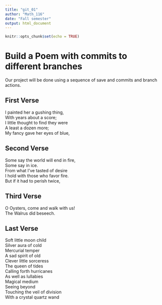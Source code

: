---
title: "git_01"
author: "Math_116"
date: "Fall semester"
output: html_document
---

```{r setup, include=FALSE}
knitr::opts_chunk$set(echo = TRUE)
```
# Build a Poem with commits to different branches
Our project will be done using a sequence of save and commits and branch actions.
<!-- Do not modify or change any text in "!--" bracketed areas such as this --- these are instructions to
you, if you change any of this the git program will notice it and compromise your git merging strategy !-->

## First Verse 
<!--Put the first five lines of a poem by Lewis Carrol in this section!-->

I painted her a gushing thing,  
With years about a score;  
I little thought to find they were  
A least a dozen more;  
My fancy gave her eyes of blue,  

## Second Verse
<!--Put the first five lines of a poem by Robert Frost here!-->

Some say the world will end in fire,  
Some say in ice.  
From what I've tasted of desire  
I hold with those who favor fire.  
But if it had to perish twice,  

## Third Verse
<!--Put the first two verses of The Walrus and the Carpenter here!-->

O Oysters, come and walk with us!  
The Walrus did beseech.  

## Last Verse
<!--Put a short poem of your choice 8-20 lines,here!-->

Soft little moon child   
Silver aura of cold   
Mercurial temper   
A sad spirit of old   
Clever little sorceress  
The queen of tides   
Calling forth hurricanes   
As well as lullabies  
Magical medium   
Seeing beyond   
Touching the veil of division   
With a crystal quartz wand  
